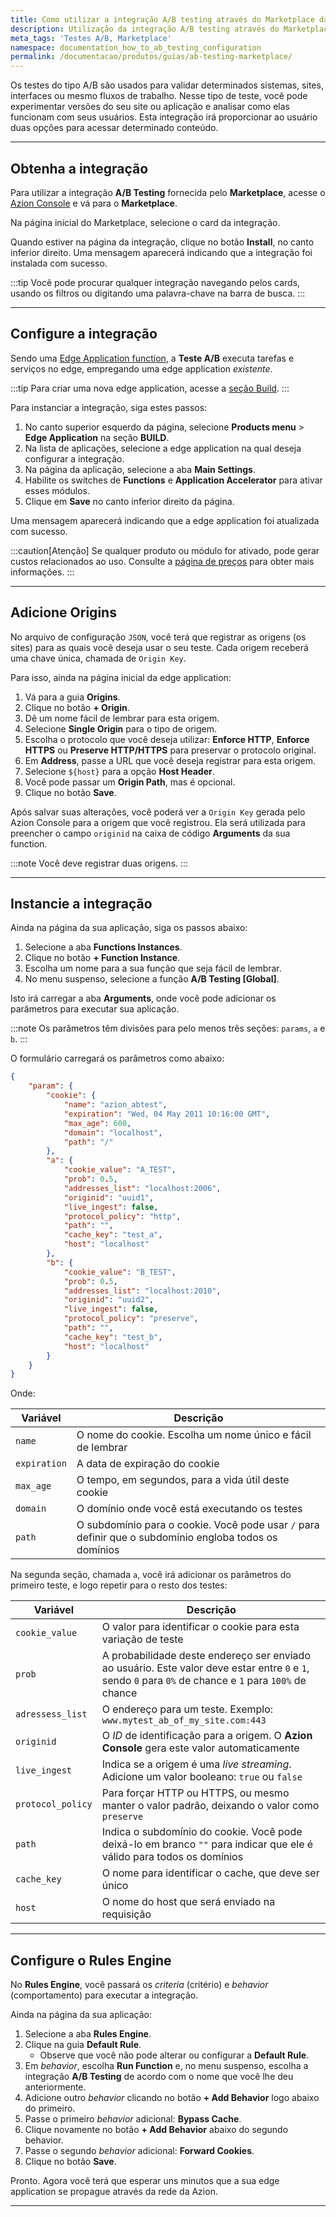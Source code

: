 ```yaml
---
title: Como utilizar a integração A/B testing através do Marketplace da Azion
description: Utilização da integração A/B testing através do Marketplace da Azion.
meta_tags: 'Testes A/B, Marketplace'
namespace: documentation_how_to_ab_testing_configuration
permalink: /documentacao/produtos/guias/ab-testing-marketplace/
---
```




Os testes do tipo A/B são usados para validar determinados sistemas, sites, interfaces ou mesmo fluxos de trabalho. Nesse tipo de teste, você pode experimentar versões do seu site ou aplicação e analisar como elas funcionam com seus usuários. Esta integração irá proporcionar ao usuário duas opções para acessar determinado conteúdo. 

---

## Obtenha a integração 

Para utilizar a integração **A/B Testing** fornecida pelo **Marketplace**, acesse o [Azion Console](/pt-br/documentacao/produtos/guias/como-acessar-o-azion-console/) e vá para o **Marketplace**.

Na página inicial do Marketplace, selecione o card da integração.

Quando estiver na página da integração, clique no botão **Install**, no canto inferior direito. Uma mensagem aparecerá indicando que a integração foi instalada com sucesso.

:::tip
Você pode procurar qualquer integração navegando pelos cards, usando os filtros ou digitando uma palavra-chave na barra de busca.
:::

---

## Configure a integração

Sendo uma [Edge Application function](/pt-br/documentacao/produtos/marketplace/integracoes/#edge-application-functions), a **Teste A/B** executa tarefas e serviços no edge, empregando uma edge application *existente*.

:::tip
Para criar uma nova edge application, acesse a [seção Build](/pt-br/documentacao/produtos/guias/build/criar-uma-aplicacao/).
:::

Para instanciar a integração, siga estes passos:

1. No canto superior esquerdo da página, selecione **Products menu** > **Edge Application** na seção **BUILD**.
2. Na lista de aplicações, selecione a edge application na qual deseja configurar a integração.
3. Na página da aplicação, selecione a aba **Main Settings**.
4. Habilite os switches de **Functions** e **Application Accelerator** para ativar esses módulos.
5. Clique em **Save** no canto inferior direito da página.

Uma mensagem aparecerá indicando que a edge application foi atualizada com sucesso.

:::caution[Atenção]
Se qualquer produto ou módulo for ativado, pode gerar custos relacionados ao uso. Consulte a [página de preços](/pt-br/documentacao/produtos/precos/) para obter mais informações.
:::

---

## Adicione Origins

No arquivo de configuração `JSON`, você terá que registrar as origens (os sites) para as quais você deseja usar o seu teste. Cada origem receberá uma chave única, chamada de `Origin Key`.

Para isso, ainda na página inicial da edge application:

1. Vá para a guia **Origins**.
2. Clique no botão **+ Origin**.
3. Dê um nome fácil de lembrar para esta origem.
4. Selecione **Single Origin** para o tipo de origem.
5. Escolha o protocolo que você deseja utilizar: **Enforce HTTP**, **Enforce HTTPS** ou **Preserve HTTP/HTTPS** para preservar o protocolo original.
6. Em **Address**, passe a URL que você deseja registrar para esta origem.
7. Selecione `${host}` para a opção **Host Header**.
8. Você pode passar um **Origin Path**, mas é opcional.
9. Clique no botão **Save**.

Após salvar suas alterações, você poderá ver a `Origin Key` gerada pelo Azion Console para a origem que você registrou. Ela será utilizada para preencher o campo `originid` na caixa de código **Arguments** da sua function.

:::note
Você deve registrar duas origens.
:::

---

## Instancie a integração

Ainda na página da sua aplicação, siga os passos abaixo:

1. Selecione a aba **Functions Instances**.
2. Clique no botão **+ Function Instance**.
3. Escolha um nome para a sua função que seja fácil de lembrar.
4. No menu suspenso, selecione a função **A/B Testing [Global]**.

Isto irá carregar a aba **Arguments**, onde você pode adicionar os parâmetros para executar sua aplicação.

:::note
Os parâmetros têm divisões para pelo menos três seções: `params`, `a` e `b`.
:::

O formulário carregará os parâmetros como abaixo:

```json
{
	"param": {
		"cookie": {
			"name": "azion_abtest",
			"expiration": "Wed, 04 May 2011 10:16:00 GMT",
			"max_age": 600,
			"domain": "localhost",
			"path": "/"
		},
		"a": {
			"cookie_value": "A_TEST",
			"prob": 0.5,
			"addresses_list": "localhost:2006",
			"originid": "uuid1",
			"live_ingest": false,
			"protocol_policy": "http",
			"path": "",
			"cache_key": "test_a",
			"host": "localhost"
		},
		"b": {
			"cookie_value": "B_TEST",
			"prob": 0.5,
			"addresses_list": "localhost:2010",
			"originid": "uuid2",
			"live_ingest": false,
			"protocol_policy": "preserve",
			"path": "",
			"cache_key": "test_b",
			"host": "localhost"
		}
	}
}
```

Onde:

| Variável | Descrição |
|---|---|
| `name` | O nome do cookie. Escolha um nome único e fácil de lembrar |
| `expiration` | A data de expiração do cookie |
| `max_age` | O tempo, em segundos, para a vida útil deste cookie |
| `domain` | O domínio onde você está executando os testes |
| `path` | O subdomínio para o cookie. Você pode usar `/` para definir que o subdomínio engloba todos os domínios |

Na segunda seção, chamada `a`, você irá adicionar os parâmetros do primeiro teste, e logo repetir para o resto dos testes:

| Variável | Descrição |
|---|---|
| `cookie_value` | O valor para identificar o cookie para esta variação de teste |
| `prob` | A probabilidade deste endereço ser enviado ao usuário. Este valor deve estar entre `0` e `1`, sendo `0` para `0%` de chance e `1` para `100%` de chance |
| `adressess_list` | O endereço para um teste. Exemplo: `www.mytest_ab_of_my_site.com:443` |
| `originid` | O *ID* de identificação para a origem. O **Azion Console** gera este valor automaticamente |
| `live_ingest` | Indica se a origem é uma *live streaming*. Adicione um valor booleano: `true` ou `false` |
| `protocol_policy` | Para forçar HTTP ou HTTPS, ou mesmo manter o valor padrão, deixando o valor como `preserve` |
| `path` | Indica o subdomínio do cookie. Você pode deixá-lo em branco `""` para indicar que ele é válido para todos os domínios |
| `cache_key` | O nome para identificar o cache, que deve ser único |
| `host` | O nome do host que será enviado na requisição |

---

## Configure o Rules Engine

No **Rules Engine**, você passará os *criteria* (critério) e *behavior* (comportamento) para executar a integração.

Ainda na página da sua aplicação:

1. Selecione a aba **Rules Engine**.
2. Clique na guia **Default Rule**.
    - Observe que você não pode alterar ou configurar a **Default Rule**.
3. Em *behavior*, escolha **Run Function** e, no menu suspenso, escolha a integração **A/B Testing** de acordo com o nome que você lhe deu anteriormente.
4. Adicione outro *behavior* clicando no botão **+ Add Behavior** logo abaixo do primeiro.
5. Passe o primeiro *behavior* adicional: **Bypass Cache**.
6. Clique novamente no botão **+ Add Behavior** abaixo do segundo behavior.
7. Passe o segundo *behavior* adicional: **Forward Cookies**.
8. Clique no botão **Save**.

Pronto. Agora você terá que esperar uns minutos que a sua edge application se propague através da rede da Azion.

---